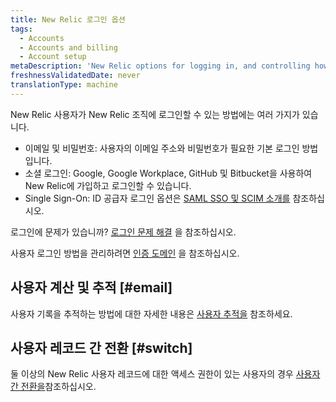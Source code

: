```yaml
---
title: New Relic 로그인 옵션
tags:
  - Accounts
  - Accounts and billing
  - Account setup
metaDescription: 'New Relic options for logging in, and controlling how your users log in.'
freshnessValidatedDate: never
translationType: machine
---
```


New Relic 사용자가 New Relic 조직에 로그인할 수 있는 방법에는 여러 가지가 있습니다.

* 이메일 및 비밀번호: 사용자의 이메일 주소와 비밀번호가 필요한 기본 로그인 방법입니다.
* 소셜 로그인: Google, Google Workplace, GitHub 및 Bitbucket을 사용하여 New Relic에 가입하고 로그인할 수 있습니다.
* Single Sign-On: ID 공급자 로그인 옵션은 [SAML SSO 및 SCIM 소개를](/docs/accounts/accounts-billing/new-relic-one-user-management/introduction-saml-scim) 참조하십시오.

로그인에 문제가 있습니까? [로그인 문제 해결](/docs/accounts/accounts-billing/account-setup/troubleshoot-new-relics-password-email-address-login-problems/) 을 참조하십시오.

사용자 로그인 방법을 관리하려면 [인증 도메인](/docs/accounts/accounts-billing/new-relic-one-user-management/authentication-domains-saml-sso-scim-more) 을 참조하십시오.

## 사용자 계산 및 추적 [#email]

사용자 기록을 추적하는 방법에 대한 자세한 내용은 [사용자 추적을](/docs/accounts/accounts-billing/account-setup/multiple-logins-found#user-records) 참조하세요.

## 사용자 레코드 간 전환 [#switch]

둘 이상의 New Relic 사용자 레코드에 대한 액세스 권한이 있는 사용자의 경우 [사용자 간 전환을](/docs/accounts/accounts-billing/account-setup/multiple-logins-found)참조하십시오.
